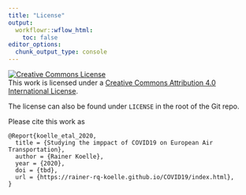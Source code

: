 ```yaml
---
title: "License"
output:
  workflowr::wflow_html:
    toc: false
editor_options:
  chunk_output_type: console
---
```


<a rel="license" href="http://creativecommons.org/licenses/by/4.0/"><img alt="Creative Commons License" style="border-width:0" src="https://i.creativecommons.org/l/by/4.0/88x31.png" /></a><br />This work is licensed under a <a rel="license" href="http://creativecommons.org/licenses/by/4.0/">Creative Commons Attribution 4.0 International License</a>.

The license can also be found under `LICENSE` in the root of the Git repo.

Please cite this work as

```
@Report{koelle_etal_2020,
  title = {Studying the imppact of COVID19 on European Air Transportation},
  author = {Rainer Koelle},
  year = {2020},
  doi = {tbd},
  url = {https://rainer-rq-koelle.github.io/COVID19/index.html},
}
```